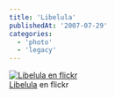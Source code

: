 ```yaml
---
title: 'Libelula'
publishedAt: '2007-07-29'
categories:
  - 'photo'
  - 'legacy'
---
```


[![Libelula en flickr](https://farm2.static.flickr.com/1243/939171390_da48de7f97.jpg)](http://www.flickr.com/photos/ryck/939171390/ 'Libelula')\
[Libelula](http://www.flickr.com/photos/ryck/939171390/) en flickr
